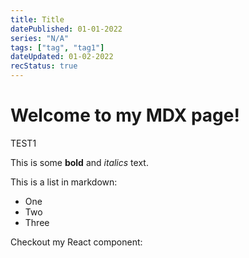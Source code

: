 ```yaml
---
title: Title
datePublished: 01-01-2022
series: "N/A"
tags: ["tag", "tag1"]
dateUpdated: 01-02-2022
recStatus: true
---
```


# Welcome to my MDX page!
 
TEST1

This is some **bold** and _italics_ text.
 
This is a list in markdown:
 
- One
- Two
- Three
 
Checkout my React component: